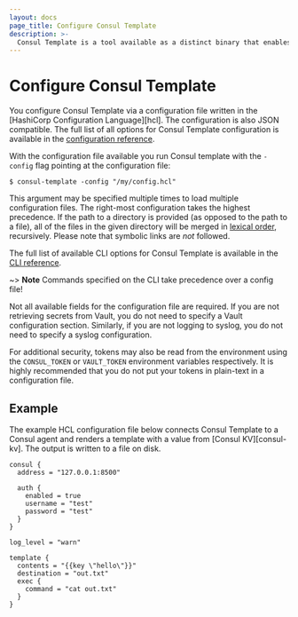 ```yaml
---
layout: docs
page_title: Configure Consul Template
description: >-
  Consul Template is a tool available as a distinct binary that enables dynamic application configuration and secrets rotation for Consul deployments based on Go templates.
---
```


# Configure Consul Template

You configure Consul Template via a configuration file written in the [HashiCorp Configuration Language][hcl]. The configuration is also JSON compatible.
The full list of all options for Consul Template configuration is available in the [configuration reference](/consul/docs/reference/consul-template/configuration).

With the configuration file available you run Consul template with the `-config` flag pointing at the configuration file:

```shell-session
$ consul-template -config "/my/config.hcl"
```

This argument may be specified multiple times to load multiple configuration files. The right-most configuration takes the highest precedence. If the path to a directory is provided (as opposed to the path to a file), all of the files in the given directory will be merged in [lexical order](http://golang.org/pkg/path/filepath/#Walk), recursively. Please note that symbolic links are _not_ followed.

The full list of available CLI options for Consul Template is available in the [CLI reference](/consul/docs/reference/consul-template/cli).

~> **Note** Commands specified on the CLI take precedence over a config file!

Not all available fields for the configuration file are required. If you are not retrieving secrets from Vault, you do not need to specify a Vault configuration section. Similarly, if you are not logging to syslog, you do not need to specify a syslog configuration.

For additional security, tokens may also be read from the environment using the `CONSUL_TOKEN` or `VAULT_TOKEN` environment variables respectively. It is highly recommended that you do not put your tokens in plain-text in a configuration file.

## Example

The example HCL configuration file below connects Consul Template to a Consul agent and renders a template with a value from [Consul KV][consul-kv]. The output is written to a file on disk.

```hcl
consul {
  address = "127.0.0.1:8500"

  auth {
    enabled = true
    username = "test"
    password = "test"
  }
}

log_level = "warn"

template {
  contents = "{{key \"hello\"}}"
  destination = "out.txt"
  exec {
    command = "cat out.txt"
  }
}
```

